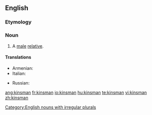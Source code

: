 ==English==

===Etymology===
{{suffix|kin|alt1=kin’s|man}}

===Noun===
{{en-noun|kinsmen}}

# A [[male]] [[relative]].

====Translations====
{{trans-top|a male relative}}
* Armenian: {{t|hy|ազգական|tr=azgakan|sc=Armn}}
* Italian: {{t|it|parente|m}}
{{trans-mid}}
* Russian: {{t+|ru|родственник|m}}
{{trans-bottom}}

[[Category:English nouns with irregular plurals]]

[[ang:kinsman]]
[[fr:kinsman]]
[[io:kinsman]]
[[hu:kinsman]]
[[te:kinsman]]
[[vi:kinsman]]
[[zh:kinsman]]